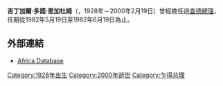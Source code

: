 {{roughtranslation|time=2018-05-28T11:41:08+00:00}}
{{unreferenced|time=2018-05-28T11:41:08+00:00}}
{{Infobox President
| name          = 吉丁加爾·多諾·恩加杜姆
| image         = 
|order              = 第二任
|office             = 乍得總理
|term_start         = 1982年5月19日
|term_end           = 1982年6月19日
|predecessor        = [[侯賽因·哈布雷|侯賽因·哈布雷]]
|successor          = [[讓·阿林格·巴沃約|讓·阿林格·巴沃約]]
| birth_date    = 1928年
| birth_place   = {{flagicon|FRA}} [[法屬赤道非洲|法屬赤道非洲]][[查德|查德]]
| death_date    = {{death date and age|2000|02|19|1928|0|0}}
| death_place   = {{flag|Chad}}
| spouse        =
| party         =
| religion      =
}}

'''吉丁加爾·多諾·恩加杜姆'''（{{Lang-fr|'''Djidingar Dono Ngardoum'''}}，1928年－2000年2月19日）曾經擔任過[[查德總理|查德總理]]，任期從1982年5月19日至1982年6月19日為止。

== 外部連結 ==
* [https://web.archive.org/web/20070930201011/http://people.africadatabase.org/en/person/3164.html Africa Database]

[[Category:1928年出生|Category:1928年出生]]
[[Category:2000年逝世|Category:2000年逝世]]
[[Category:乍得总理|Category:乍得总理]]